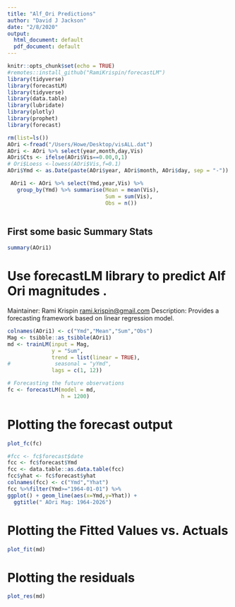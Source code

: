 ```yaml
---
title: "Alf_Ori Predictions"
author: "David J Jackson"
date: "2/8/2020"
output:
  html_document: default
  pdf_document: default
---
```


```r
knitr::opts_chunk$set(echo = TRUE)
#remotes::install_github("RamiKrispin/forecastLM")
library(tidyverse)
library(forecastLM)
library(tidyverse)
library(data.table)
library(lubridate)
library(plotly)
library(prophet)
library(forecast)
```

```r
rm(list=ls())
AOri <-fread("/Users/Howe/Desktop/visALL.dat")
AOri <- AOri %>% select(year,month,day,Vis)
AOri$Cts <- ifelse(AOri$Vis==0.00,0,1)
# Ori$Loess <-lowess(AOri$Vis,f=0.1)
AOri$Ymd <- as.Date(paste(AOri$year, AOri$month, AOri$day, sep = "-")) 
```
```r
 AOri1 <- AOri %>% select(Ymd,year,Vis) %>%
   group_by(Ymd) %>% summarise(Mean = mean(Vis),
                               Sum = sum(Vis),
                               Obs = n())
                                        

```

## First some basic Summary Stats
```r
summary(AOri1)
```
# Use forecastLM library to predict Alf Ori magnitudes .
Maintainer: Rami Krispin <rami.krispin@gmail.com>
Description: Provides a forecasting framework based on linear regression model.

```r
colnames(AOri1) <- c("Ymd","Mean","Sum","Obs")
Mag <- tsibble::as_tsibble(AOri1)
md <- trainLM(input = Mag,
              y = "Sum",
              trend = list(linear = TRUE),
#              seasonal = "yYmd",
              lags = c(1, 12))

# Forecasting the future observations
fc <- forecastLM(model = md,
                 h = 1200)
```
# Plotting the forecast output
```r
plot_fc(fc)
```
```r
#fcc <- fc$forecast$date
fcc <- fc$forecast$Ymd
fcc <- data.table::as.data.table(fcc)
fcc$yhat <- fc$forecast$yhat
colnames(fcc) <- c("Ymd","Yhat")
fcc %>%filter(Ymd>="1964-01-01") %>%
ggplot() + geom_line(aes(x=Ymd,y=Yhat)) +
  ggtitle(" AOri Mag: 1964-2026")
```

# Plotting the Fitted Values vs. Actuals
```r
plot_fit(md)
```

# Plotting the residuals
```r
plot_res(md)
```


